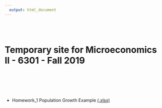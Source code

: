 ```yaml
---
  output: html_document
---
```

  <br>
  <br>
  
# Temporary site for **Microeconomics II - 6301** - Fall 2019  

  <br>
  <br>
  <br>
  <br>

*  Homework_1 Population Growth Example  [(.xlsx)](Exp_Pop_Growth.xlsx)  
  
  <br>
  <br>
  <br>
  <br>
  <br>
  <br>
  <br>
  <br>
  <br>
  <br>
  <br>
  <br>
  <br>
  <br>
  <br>
  <br>